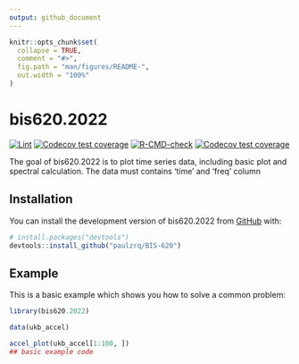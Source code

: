 ```yaml
---
output: github_document
---
```


<!-- README.md is generated from README.Rmd. Please edit that file -->

```r
knitr::opts_chunk$set(
  collapse = TRUE,
  comment = "#>",
  fig.path = "man/figures/README-",
  out.width = "100%"
)
```

# bis620.2022

<!-- badges: start -->
[![Lint](https://github.com/paulzrq/BIS-620/actions/workflows/lint.yaml/badge.svg)](https://github.com/paulzrq/BIS-620/actions/workflows/lint.yaml)
[![Codecov test coverage](https://github.com/paulzrq/BIS-620/actions/workflows/test-coverage.yaml/badge.svg)](https://github.com/paulzrq/BIS-620/actions/workflows/test-coverage.yaml)
[![R-CMD-check](https://github.com/paulzrq/BIS-620/actions/workflows/R-CMD-check.yaml/badge.svg)](https://github.com/paulzrq/BIS-620/actions/workflows/R-CMD-check.yaml)
[![Codecov test coverage](https://codecov.io/gh/paulzrq/BIS-620/branch/main/graph/badge.svg)](https://app.codecov.io/gh/paulzrq/BIS-620?branch=main)
<!-- badges: end -->

The goal of bis620.2022 is to plot time series data, including basic plot and spectral calculation.
The data must contains 'time' and 'freq' column

## Installation

You can install the development version of bis620.2022 from [GitHub](https://github.com/) with:

``` r
# install.packages("devtools")
devtools::install_github("paulzrq/BIS-620")
```

## Example

This is a basic example which shows you how to solve a common problem:

```r
library(bis620.2022)

data(ukb_accel)

accel_plot(ukb_accel[1:100, ])
## basic example code
```
